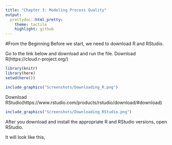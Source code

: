 ```yaml
---
title: "Chapter 3: Modeling Process Quality"
output:
  prettydoc::html_pretty:
    theme: tactile
    highlight: github
---
```


#From the Beginning
Before we start, we need to download R and RStudio.

Go to the link below and download and run the file. 
Download R(https://cloud.r-project.org/)

```r
library(knitr)
library(here)
setwd(here())
```

```r
include_graphics("Screenshots/Downloading_R.png")
```


Download RStudio(https://www.rstudio.com/products/rstudio/download/#download)


```r

include_graphics("Screenshots/Downloading_RStudio.png")


```

After you download and install the appropriate R and RStudio versions, open RStudio.


It will look like this, 



